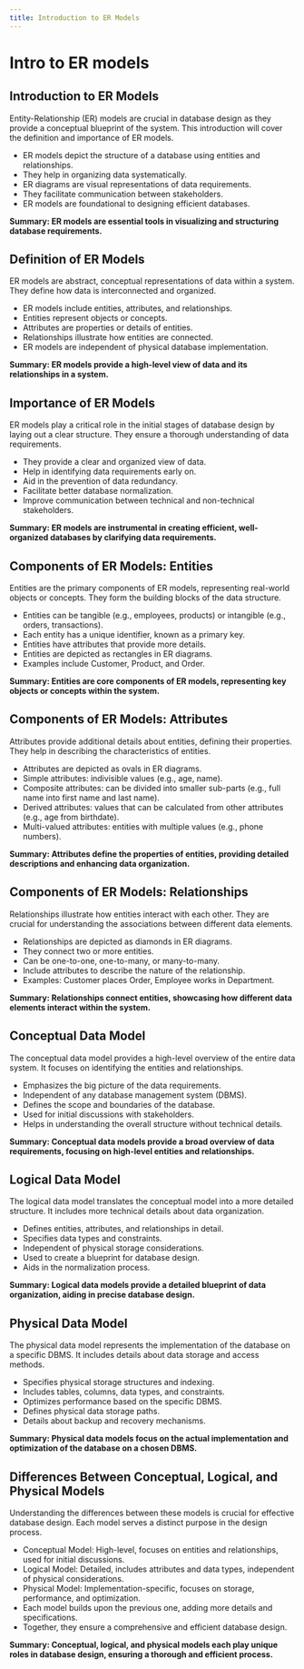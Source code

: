 ```yaml
---
title: Introduction to ER Models
---
```


# Intro to ER models
<!--
Thank you.  Now, I'd like you to create 10 slides covering the following topics:
1. **Introduction to Entity-Relationship Models**
   - Definition and importance of ER models in database design.
   - Overview of components: entities, relationships, and attributes.
   - Differences between conceptual, logical, and physical data models.
Each slide should consist of a title denoted in markdown level 2.  Each slide should lead off with 2 sentences summarizing the content of the slide.  Each slide should contain 5-7 bullets.  Each slide should end with a sentence summarizing the slide.
-->

## Introduction to ER Models

Entity-Relationship (ER) models are crucial in database design as they provide a conceptual blueprint of the system. This introduction will cover the definition and importance of ER models.

- ER models depict the structure of a database using entities and relationships.
- They help in organizing data systematically.
- ER diagrams are visual representations of data requirements.
- They facilitate communication between stakeholders.
- ER models are foundational to designing efficient databases.

**Summary: ER models are essential tools in visualizing and structuring database requirements.**

## Definition of ER Models

ER models are abstract, conceptual representations of data within a system. They define how data is interconnected and organized.

- ER models include entities, attributes, and relationships.
- Entities represent objects or concepts.
- Attributes are properties or details of entities.
- Relationships illustrate how entities are connected.
- ER models are independent of physical database implementation.

**Summary: ER models provide a high-level view of data and its relationships in a system.**

## Importance of ER Models

ER models play a critical role in the initial stages of database design by laying out a clear structure. They ensure a thorough understanding of data requirements.

- They provide a clear and organized view of data.
- Help in identifying data requirements early on.
- Aid in the prevention of data redundancy.
- Facilitate better database normalization.
- Improve communication between technical and non-technical stakeholders.

**Summary: ER models are instrumental in creating efficient, well-organized databases by clarifying data requirements.**

## Components of ER Models: Entities

Entities are the primary components of ER models, representing real-world objects or concepts. They form the building blocks of the data structure.

- Entities can be tangible (e.g., employees, products) or intangible (e.g., orders, transactions).
- Each entity has a unique identifier, known as a primary key.
- Entities have attributes that provide more details.
- Entities are depicted as rectangles in ER diagrams.
- Examples include Customer, Product, and Order.

**Summary: Entities are core components of ER models, representing key objects or concepts within the system.**

## Components of ER Models: Attributes

Attributes provide additional details about entities, defining their properties. They help in describing the characteristics of entities.

- Attributes are depicted as ovals in ER diagrams.
- Simple attributes: indivisible values (e.g., age, name).
- Composite attributes: can be divided into smaller sub-parts (e.g., full name into first name and last name).
- Derived attributes: values that can be calculated from other attributes (e.g., age from birthdate).
- Multi-valued attributes: entities with multiple values (e.g., phone numbers).

**Summary: Attributes define the properties of entities, providing detailed descriptions and enhancing data organization.**

## Components of ER Models: Relationships

Relationships illustrate how entities interact with each other. They are crucial for understanding the associations between different data elements.

- Relationships are depicted as diamonds in ER diagrams.
- They connect two or more entities.
- Can be one-to-one, one-to-many, or many-to-many.
- Include attributes to describe the nature of the relationship.
- Examples: Customer places Order, Employee works in Department.

**Summary: Relationships connect entities, showcasing how different data elements interact within the system.**

## Conceptual Data Model

The conceptual data model provides a high-level overview of the entire data system. It focuses on identifying the entities and relationships.

- Emphasizes the big picture of the data requirements.
- Independent of any database management system (DBMS).
- Defines the scope and boundaries of the database.
- Used for initial discussions with stakeholders.
- Helps in understanding the overall structure without technical details.

**Summary: Conceptual data models provide a broad overview of data requirements, focusing on high-level entities and relationships.**

## Logical Data Model

The logical data model translates the conceptual model into a more detailed structure. It includes more technical details about data organization.

- Defines entities, attributes, and relationships in detail.
- Specifies data types and constraints.
- Independent of physical storage considerations.
- Used to create a blueprint for database design.
- Aids in the normalization process.

**Summary: Logical data models provide a detailed blueprint of data organization, aiding in precise database design.**

## Physical Data Model

The physical data model represents the implementation of the database on a specific DBMS. It includes details about data storage and access methods.

- Specifies physical storage structures and indexing.
- Includes tables, columns, data types, and constraints.
- Optimizes performance based on the specific DBMS.
- Defines physical data storage paths.
- Details about backup and recovery mechanisms.

**Summary: Physical data models focus on the actual implementation and optimization of the database on a chosen DBMS.**

## Differences Between Conceptual, Logical, and Physical Models

Understanding the differences between these models is crucial for effective database design. Each model serves a distinct purpose in the design process.

- Conceptual Model: High-level, focuses on entities and relationships, used for initial discussions.
- Logical Model: Detailed, includes attributes and data types, independent of physical considerations.
- Physical Model: Implementation-specific, focuses on storage, performance, and optimization.
- Each model builds upon the previous one, adding more details and specifications.
- Together, they ensure a comprehensive and efficient database design.

**Summary: Conceptual, logical, and physical models each play unique roles in database design, ensuring a thorough and efficient process.**

